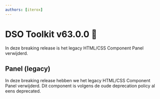 ```yaml
---
authors: [iterox]
---
```


# DSO Toolkit v63.0.0 🎸

In deze breaking release is het legacy HTML/CSS Component Panel verwijderd.

## Panel (legacy)

In deze breaking release hebben we het legacy HTML/CSS Component Panel verwijderd. Dit component is volgens de oude deprecation policy al eens deprecated.
